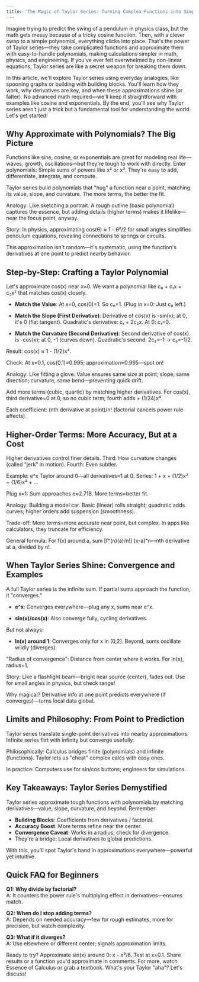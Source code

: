 ```yaml
---
title: 'The Magic of Taylor Series: Turning Complex Functions into Simple Approximations'
---
```


Imagine trying to predict the swing of a pendulum in physics class, but the math gets messy because of a tricky cosine function. Then, with a clever swap to a simple polynomial, everything clicks into place. That's the power of Taylor series—they take complicated functions and approximate them with easy-to-handle polynomials, making calculations simpler in math, physics, and engineering. If you've ever felt overwhelmed by non-linear equations, Taylor series are like a secret weapon for breaking them down.

In this article, we'll explore Taylor series using everyday analogies, like spooning graphs or building with building blocks. You'll learn how they work, why derivatives are key, and when these approximations shine (or falter). No advanced math required—we'll keep it straightforward with examples like cosine and exponentials. By the end, you'll see why Taylor series aren't just a trick but a fundamental tool for understanding the world. Let's get started!

## Why Approximate with Polynomials? The Big Picture

Functions like sine, cosine, or exponentials are great for modeling real life—waves, growth, oscillations—but they're tough to work with directly. Enter polynomials: Simple sums of powers like x² or x³. They're easy to add, differentiate, integrate, and compute.

Taylor series build polynomials that "hug" a function near a point, matching its value, slope, and curvature. The more terms, the better the fit.

Analogy: Like sketching a portrait. A rough outline (basic polynomial) captures the essence, but adding details (higher terms) makes it lifelike—near the focus point, anyway.

Story: In physics, approximating cos(θ) ≈ 1 - θ²/2 for small angles simplifies pendulum equations, revealing connections to springs or circuits.

This approximation isn't random—it's systematic, using the function's derivatives at one point to predict nearby behavior.

## Step-by-Step: Crafting a Taylor Polynomial

Let's approximate cos(x) near x=0. We want a polynomial like c₀ + c₁x + c₂x² that matches cos(x) closely.

- **Match the Value**: At x=0, cos(0)=1. So c₀=1. (Plug in x=0: Just c₀ left.)

- **Match the Slope (First Derivative)**: Derivative of cos(x) is -sin(x); at 0, it's 0 (flat tangent). Quadratic's derivative: c₁ + 2c₂x. At 0: c₁=0.

- **Match the Curvature (Second Derivative)**: Second derivative of cos(x) is -cos(x); at 0, -1 (curves down). Quadratic's second: 2c₂=-1 → c₂=-1/2.

Result: cos(x) ≈ 1 - (1/2)x².

Check: At x=0.1, cos(0.1)≈0.995; approximation=0.995—spot on!

Analogy: Like fitting a glove. Value ensures same size at point; slope, same direction; curvature, same bend—preventing quick drift.

Add more terms (cubic, quartic) by matching higher derivatives. For cos(x), third derivative=0 at 0, so no cubic term; fourth adds + (1/24)x⁴.

Each coefficient: (nth derivative at point)/n! (factorial cancels power rule effects).

## Higher-Order Terms: More Accuracy, But at a Cost

Higher derivatives control finer details. Third: How curvature changes (called "jerk" in motion). Fourth: Even subtler.

Example: e^x Taylor around 0—all derivatives=1 at 0. Series: 1 + x + (1/2)x² + (1/6)x³ + ...

Plug x=1: Sum approaches e≈2.718. More terms=better fit.

Analogy: Building a model car. Basic (linear) rolls straight; quadratic adds curves; higher orders add suspension (smoothness).

Trade-off: More terms=more accurate near point, but complex. In apps like calculators, they truncate for efficiency.

General formula: For f(x) around a, sum [f^(n)(a)/n!] (x-a)^n—nth derivative at a, divided by n!.

## When Taylor Series Shine: Convergence and Examples

A full Taylor series is the infinite sum. If partial sums approach the function, it "converges."

- **e^x**: Converges everywhere—plug any x, sums near e^x.

- **sin(x)/cos(x)**: Also converge fully, cycling derivatives.

But not always:

- **ln(x) around 1**: Converges only for x in (0,2]. Beyond, sums oscillate wildly (diverges).

"Radius of convergence": Distance from center where it works. For ln(x), radius=1.

Story: Like a flashlight beam—bright near source (center), fades out. Use for small angles in physics, but check range!

Why magical? Derivative info at one point predicts everywhere (if converges)—turns local data global.

## Limits and Philosophy: From Point to Prediction

Taylor series translate single-point derivatives into nearby approximations. Infinite series flirt with infinity but converge usefully.

Philosophically: Calculus bridges finite (polynomials) and infinite (functions). Taylor lets us "cheat" complex calcs with easy ones.

In practice: Computers use for sin/cos buttons; engineers for simulations.

## Key Takeaways: Taylor Series Demystified

Taylor series approximate tough functions with polynomials by matching derivatives—value, slope, curvature, and beyond. Remember:

- **Building Blocks**: Coefficients from derivatives / factorial.
- **Accuracy Boost**: More terms refine near the center.
- **Convergence Caveat**: Works in a radius; check for divergence.
- They're a bridge: Local derivatives to global predictions.

With this, you'll spot Taylor's hand in approximations everywhere—powerful yet intuitive.

## Quick FAQ for Beginners

**Q1: Why divide by factorial?**  
A: It counters the power rule's multiplying effect in derivatives—ensures match.

**Q2: When do I stop adding terms?**  
A: Depends on needed accuracy—few for rough estimates, more for precision, but watch complexity.

**Q3: What if it diverges?**  
A: Use elsewhere or different center; signals approximation limits.

Ready to try? Approximate sin(x) around 0: x - x³/6. Test at x=0.1. Share results or a function you'd approximate in comments. For more, watch Essence of Calculus or grab a textbook. What's your Taylor "aha"? Let's discuss!
